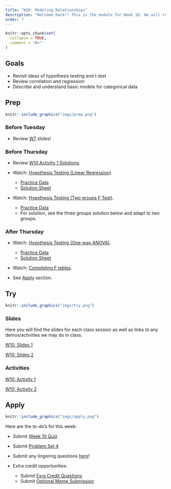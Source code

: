 ```yaml
---
title: "W10: Modeling Relationships"
description: "Welcome back!! This is the module for Week 10. We will revisit hypothesis testing and linear models!"
order: 7
---
```


```r
knitr::opts_chunk$set(
  collapse = TRUE,
  comment = "#>"
)
```

## Goals

- Revisit ideas of hypothesis testing and t-test
- Review correlation and regression
- Describe and understand basic models for categorical data

## Prep 

:::::{.card .border .border-2 .border-info}
:::: {.grid .g-0}
::: {.g-col-3}
:::: {.card-body}

```r
knitr::include_graphics("imgs/prep.png")
```

::::
:::

::: {.g-col-9}
:::: {.card-body}

### Before Tuesday

<!-- - Review <a href="https://drive.google.com/file/d/12_c49z9-YW0FzYHgJAsMsYnWZASq189i/view?usp=drive_link" target="_blank">Pearson correlation </a> [10 min] and <a href="https://drive.google.com/file/d/1dSN9ng_7h9D-CltLEKZ68PGu178QAnUE/view?usp=drive_link" target="_blank">Linear regression </a> [7.5 min] videos -->

<!-- - Watch <a href="https://drive.google.com/file/d/1xeFdH3wDgfJZ--BBmjQgIjIeNnnCl3i1/view?usp=sharing" target="_blank">Hypothesis Testing (Pearson correlation) </a> [8 min] -->
<!-- - Watch <a href="https://drive.google.com/file/d/1SCGHcyaPTyodO8yOl3TvUU5m-HmJ50PD/view?usp=sharing" target="_blank"> Hypothesis Testing (Linear regression: t-test) </a> [14 min] -->
- Review [W7](../modules/W7.html#slides) slides!

<!-- - [optional] Read Chapter 16 (Section 16.2) from the Gravetter & Wallnau (2017) textbook. -->
<!-- - [optional] Read Chapter 15 (Section 15.4) from the Gravetter & Wallnau (2017) textbook. -->

### Before Thursday

- Review <span style="color:#508AB0"><a href="https://docs.google.com/document/d/1C6QQkBGHs1uwSTo2_PkHqMqJDNj3fFK5CXAbhCMlFEY/edit?usp=sharing" target="_blank">W10 Activity 1 Solutions</a></span>.

- Watch: <span style="color:#508AB0"><a href="https://bowdoin.instructure.com/courses/6949/modules/items/450215" target="_blank">Hypothesis Testing (Linear Regression)</a></span>
  - <span style="color:#508AB0"><a href="https://docs.google.com/spreadsheets/d/109elfDzZX2xnguy680JKUnjuPdEKdV1wCDdKn31HM3Q/edit?usp=sharing" target="_blank">Practice Data</a></span>
  - <span style="color:#508AB0"><a href="https://docs.google.com/spreadsheets/d/1sU1h3I33AweSmHrDTMAShPrs8WWfgRAefMTZ0vWKWVg/edit?usp=sharing" target="_blank">Solution Sheet</a></span>

- Watch: <span style="color:#508AB0"><a href="https://bowdoin.instructure.com/courses/6949/modules/items/450216" target="_blank">Hypothesis Testing (Two groups F Test)</a></span>.

  - <span style="color:#508AB0"><a href="https://docs.google.com/spreadsheets/d/109elfDzZX2xnguy680JKUnjuPdEKdV1wCDdKn31HM3Q/edit?usp=sharing" target="_blank">Practice Data</a></span>
  - For solution, see the three groups solution below and adapt to two groups.
  

<!-- - Watch <a href="https://drive.google.com/file/d/1ynV0050sH3nLTdXqBjMGGw0NzXQgKcAC/view?usp=drive_link" target="_blank">Hypothesis Testing (Linear regression: F-test) </a> [13.5 min] -->
<!-- - [optional] Read Chapter 10 from the Gravetter & Wallnau (2017) textbook. -->
<!-- - Watch <a href="https://drive.google.com/file/d/15N2JiDs8FTGL83B1Ker0xwnsE_vbBR7b/view?usp=drive_link" target="_blank">Hypothesis Testing (two-groups: t-test) </a> [11 min] -->


### After Thursday

- Watch: <span style="color:#508AB0"><a href="https://bowdoin.instructure.com/courses/6949/modules/items/450225" target="_blank">Hypothesis Testing (One-way ANOVA)</a></span>.
  - <span style="color:#508AB0"><a href="https://docs.google.com/spreadsheets/d/109elfDzZX2xnguy680JKUnjuPdEKdV1wCDdKn31HM3Q/edit?usp=sharing" target="_blank">Practice Data</a></span>
  - <span style="color:#508AB0"><a href="https://docs.google.com/spreadsheets/d/1RaWqoSi5UvziRDVYmlHUkGaqdK3s3Jpf7rFdnbfVqfE/edit?usp=sharing" target="_blank">Solution Sheet</a></span>

- Watch: <span style="color:#508AB0"><a href="https://bowdoin.instructure.com/courses/6949/modules/items/450218" target="_blank">Completing F tables</a></span>.

- See [Apply](#apply) section.
::::
:::
::::
:::::

## Try {.mt-5}

:::::{.card .border .border-2 .border-info}
:::: {.grid .g-0}
::: {.g-col-3}
:::: {.card-body}

```r
knitr::include_graphics("imgs/try.png")
```

::::
:::

::: {.g-col-9}
:::: {.card-body}

### Slides

Here you will find the slides for each class session as well as links to any demos/activities we may do in class.

<a class="btn btn-outline-info" href="../../slides/W10_F_regression.pdf" role="button" target="_blank">W10: Slides 1</a>

<a class="btn btn-outline-info" href="../../slides/W10_F_tests.pdf" role="button" target="_blank">W10: Slides 2</a>

<!-- <a class="btn btn-outline-info" href="../../slides/W10_relationships_2.pdf" role="button" target="_blank">W10: Slides 2</a> -->

### Activities

<a class="btn btn-outline-info" href="https://docs.google.com/document/d/1TMP_O9RHXL89f-VV04o7lAPgY1i96gzQ_lYtlQxlvv4/edit?usp=sharing" role="button" target="_blank">W10: Activity 1</a>

<a class="btn btn-outline-info" href="https://docs.google.com/spreadsheets/d/1a0Q2Eq5Js6_OO2e_GiXSy62gs6gY3h381SIcdT6FLzE/edit?usp=sharing" role="button" target="_blank">W10: Activity 2</a>

::::
:::


::::
:::::

## Apply {.mt-5}

:::::{.card .border .border-2 .border-info}
:::: {.grid .g-0}
::: {.g-col-3}
:::: {.card-body}

```r
knitr::include_graphics("imgs/apply.png")
```

::::
:::

::: {.g-col-9}
:::: {.card-body}

Here are the to-do's for this week:

- Submit <span style="color:#508AB0"><a href="https://bowdoin.instructure.com/courses/6949/modules/items/457715" target="_blank">Week 10 Quiz</a></span> 
- Submit <span style="color:#508AB0"><a href="https://bowdoin.instructure.com/courses/6949/modules/items/430235" target="_blank">Problem Set 4</a></span>
- Submit any lingering questions <a href="https://forms.gle/pv2XV6e1Jist7SUf7" target="_blank">here</a>!

- Extra credit opportunities:
  - Submit <span style="color:#508AB0"><a href="https://bowdoin.instructure.com/courses/6949/modules/items/449130" target="_blank">Exra Credit Questions</a></span>
  - Submit <span style="color:#508AB0"><a href="https://bowdoin.instructure.com/courses/6949/modules/items/449131" target="_blank">Optional Meme Submission</a></span> 

::::
:::


::::
:::::